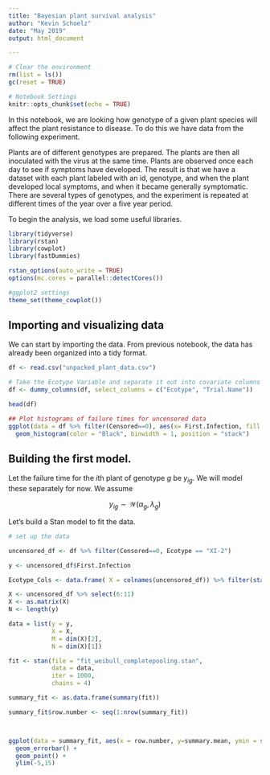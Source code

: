 ```yaml
---
title: "Bayesian plant survival analysis"
author: "Kevin Schoelz"
date: "May 2019"
output: html_document

---
```



```r

# Clear the environment
rm(list = ls())
gc(reset = TRUE)

# Notebook Settings
knitr::opts_chunk$set(echo = TRUE)


```


In this notebook, we are looking how genotype of a given plant species will affect the plant resistance to disease. To do this we have data from the following experiment.

Plants are of different genotypes are prepared. The plants are then all inoculated with the virus at the same time. Plants are observed once each day to see if symptoms have developed. The result is that we have a dataset with each plant labeled with an id, genotype, and when the plant developed local symptoms, and when it became generally symptomatic. There are several types of genotypes, and the experiment is repeated at different times of the year over a five year period.

To begin the analysis, we load some useful libraries.

```r

library(tidyverse)
library(rstan)
library(cowplot)
library(fastDummies)

rstan_options(auto_write = TRUE)
options(mc.cores = parallel::detectCores())

#ggplot2 settings
theme_set(theme_cowplot())

```

## Importing and visualizing data

We can start by importing the data. From previous notebook, the data has already been organized into a tidy format. 

```r

df <- read.csv("unpacked_plant_data.csv")

# Take the Ecotype Variable and separate it out into covariate columns
df <- dummy_columns(df, select_columns = c("Ecotype", "Trial.Name"))

head(df)

## Plot histograms of failure times for uncensored data
ggplot(data = df %>% filter(Censored==0), aes(x= First.Infection, fill = Ecotype, alpha = 0.5)) +
  geom_histogram(color = "Black", binwidth = 1, position = "stack")
```


## Building the first model.

Let the failure time for the $i\text{th}$ plant of genotype $g$ be $y_{ig}$. We will model these separately for now. We assume

$$
y_{ig} \sim \mathcal{W}(\alpha_{g}, \lambda_{g})
$$

Let's build a Stan model to fit the data.

```r

# set up the data

uncensored_df <- df %>% filter(Censored==0, Ecotype == "XI-2")

y <- uncensored_df$First.Infection

Ecotype_Cols <- data.frame( X = colnames(uncensored_df)) %>% filter(startsWith(as.character(X), "Ecotype_"))

X <- uncensored_df %>% select(6:11)
X <- as.matrix(X)
N <- length(y)

data = list(y = y,
            X = X,
            M = dim(X)[2],
            N = dim(X)[1])

fit <- stan(file = "fit_weibull_completepooling.stan",
            data = data,
            iter = 1000,
            chains = 4)


```


```r

summary_fit <- as.data.frame(summary(fit))

summary_fit$row.number <- seq(1:nrow(summary_fit))



ggplot(data = summary_fit, aes(x = row.number, y=summary.mean, ymin = summary.25., ymax=summary.75.)) +
  geom_errorbar() +
  geom_point() +
  ylim(-5,15)

```







